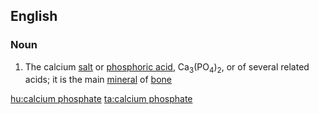 ==English==

===Noun===
{{wikipedia}}
{{en-noun|head=[[calcium]] [[phosphate]]}}

# {{inorganic compound}} The calcium [[salt]] or [[phosphoric acid]], Ca<sub>3</sub>(PO<sub>4</sub>)<sub>2</sub>, or of several related acids; it is the main [[mineral]] of [[bone]]

[[hu:calcium phosphate]]
[[ta:calcium phosphate]]